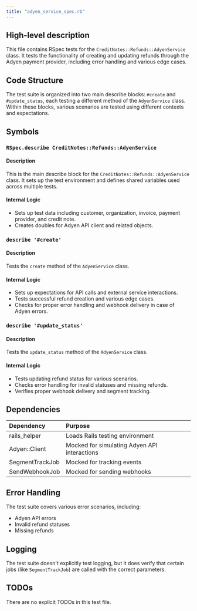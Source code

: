 ```yaml
---
title: "adyen_service_spec.rb"
---
```


## High-level description
This file contains RSpec tests for the `CreditNotes::Refunds::AdyenService` class. It tests the functionality of creating and updating refunds through the Adyen payment provider, including error handling and various edge cases.

## Code Structure
The test suite is organized into two main describe blocks: `#create` and `#update_status`, each testing a different method of the `AdyenService` class. Within these blocks, various scenarios are tested using different contexts and expectations.

## Symbols

### `RSpec.describe CreditNotes::Refunds::AdyenService`
#### Description
This is the main describe block for the `CreditNotes::Refunds::AdyenService` class. It sets up the test environment and defines shared variables used across multiple tests.

#### Internal Logic
- Sets up test data including customer, organization, invoice, payment provider, and credit note.
- Creates doubles for Adyen API client and related objects.

### `describe '#create'`
#### Description
Tests the `create` method of the `AdyenService` class.

#### Internal Logic
- Sets up expectations for API calls and external service interactions.
- Tests successful refund creation and various edge cases.
- Checks for proper error handling and webhook delivery in case of Adyen errors.

### `describe '#update_status'`
#### Description
Tests the `update_status` method of the `AdyenService` class.

#### Internal Logic
- Tests updating refund status for various scenarios.
- Checks error handling for invalid statuses and missing refunds.
- Verifies proper webhook delivery and segment tracking.

## Dependencies
| Dependency | Purpose |
|:-----------|:--------|
| rails_helper | Loads Rails testing environment |
| Adyen::Client | Mocked for simulating Adyen API interactions |
| SegmentTrackJob | Mocked for tracking events |
| SendWebhookJob | Mocked for sending webhooks |

## Error Handling
The test suite covers various error scenarios, including:
- Adyen API errors
- Invalid refund statuses
- Missing refunds

## Logging
The test suite doesn't explicitly test logging, but it does verify that certain jobs (like `SegmentTrackJob`) are called with the correct parameters.

## TODOs
There are no explicit TODOs in this test file.